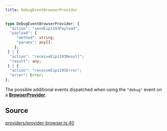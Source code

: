 ```yaml
---
title: DebugEventBrowserProvider
---
```


```ts
type DebugEventBrowserProvider: {
  "action": "sendEip1193Payload";
  "payload": {
     "method": string;
     "params": any[];
    };
 } | {
  "action": "receiveEip1193Result";
  "result": any;
 } | {
  "action": "receiveEip1193Error";
  "error": Error;
};
```

The possible additional events dispatched when using the `"debug"` event on a
[**BrowserProvider**](/content/classes/BrowserProvider).

## Source

[providers/provider-browser.ts:40](https://github.com/dominant-strategies/quais.js/blob/751386e3ad6372322a3c76548f56b903bfed1896/src/providers/provider-browser.ts#L40)
